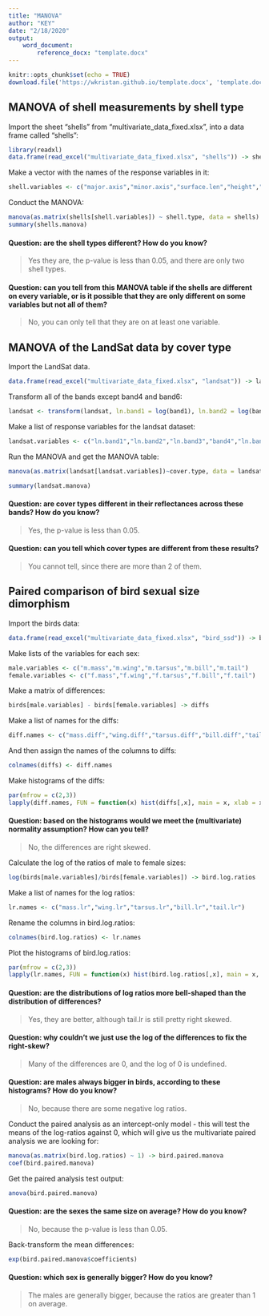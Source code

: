 ```yaml
---
title: "MANOVA"
author: "KEY"
date: "2/18/2020"
output: 
    word_document: 
        reference_docx: "template.docx"
---
```


```r
knitr::opts_chunk$set(echo = TRUE)
download.file('https://wkristan.github.io/template.docx', 'template.docx', mode = 'wb')
```

## MANOVA of shell measurements by shell type

Import the sheet "shells" from "multivariate_data_fixed.xlsx", into a data frame called "shells":

```r

library(readxl)
data.frame(read_excel("multivariate_data_fixed.xlsx", "shells")) -> shells

```

Make a vector with the names of the response variables in it:

```r

shell.variables <- c("major.axis","minor.axis","surface.len","height","depth","ln.weight")

```

Conduct the MANOVA:

```r

manova(as.matrix(shells[shell.variables]) ~ shell.type, data = shells) -> shells.manova
summary(shells.manova)

```

#### Question: are the shell types different? How do you know?

> Yes they are, the p-value is less than 0.05, and there are only two shell types.

#### Question: can you tell from this MANOVA table if the shells are different on every variable, or is it possible that they are only different on some variables but not all of them?

> No, you can only tell that they are on at least one variable.

## MANOVA of the LandSat data by cover type

Import the LandSat data.

```r

data.frame(read_excel("multivariate_data_fixed.xlsx", "landsat")) -> landsat

```

Transform all of the bands except band4 and band6:

```r

landsat <- transform(landsat, ln.band1 = log(band1), ln.band2 = log(band2), ln.band3 = log(band3), ln.band5 = log(band5), ln.band7 = log(band7))

```

Make a list of response variables for the landsat dataset:

```r

landsat.variables <- c("ln.band1","ln.band2","ln.band3","band4","ln.band5","band6","ln.band7")

```

Run the MANOVA and get the MANOVA table:

```r

manova(as.matrix(landsat[landsat.variables])~cover.type, data = landsat) -> landsat.manova

summary(landsat.manova)

```

#### Question: are cover types different in their reflectances across these bands? How do you know?

> Yes, the p-value is less than 0.05.

#### Question: can you tell which cover types are different from these results?

> You cannot tell, since there are more than 2 of them.

## Paired comparison of bird sexual size dimorphism

Import the birds data:

```r

data.frame(read_excel("multivariate_data_fixed.xlsx", "bird_ssd")) -> birds

```

Make lists of the variables for each sex:

```r

male.variables <- c("m.mass","m.wing","m.tarsus","m.bill","m.tail")
female.variables <- c("f.mass","f.wing","f.tarsus","f.bill","f.tail")

```

Make a matrix of differences:

```r

birds[male.variables] - birds[female.variables] -> diffs

```

Make a list of names for the diffs:

```r

diff.names <- c("mass.diff","wing.diff","tarsus.diff","bill.diff","tail.diff")

```

And then assign the names of the columns to diffs:

```r

colnames(diffs) <- diff.names

```

Make histograms of the diffs:

```r

par(mfrow = c(2,3))
lapply(diff.names, FUN = function(x) hist(diffs[,x], main = x, xlab = x))

```

#### Question: based on the histograms would we meet the (multivariate) normality assumption? How can you tell?

> No, the differences are right skewed.

Calculate the log of the ratios of male to female sizes:

```r

log(birds[male.variables]/birds[female.variables]) -> bird.log.ratios

```

Make a list of names for the log ratios:

```r

lr.names <- c("mass.lr","wing.lr","tarsus.lr","bill.lr","tail.lr")

```

Rename the columns in bird.log.ratios:

```r

colnames(bird.log.ratios) <- lr.names

```

Plot the histograms of bird.log.ratios:

```r

par(mfrow = c(2,3))
lapply(lr.names, FUN = function(x) hist(bird.log.ratios[,x], main = x, xlab = x))

```

#### Question: are the distributions of log ratios more bell-shaped than the distribution of differences?

> Yes, they are better, although tail.lr is still pretty right skewed.

#### Question: why couldn't we just use the log of the differences to fix the right-skew?

> Many of the differences are 0, and the log of 0 is undefined.

#### Question: are males always bigger in birds, according to these histograms? How do you know?

> No, because there are some negative log ratios.

Conduct the paired analysis as an intercept-only model - this will test the means of the log-ratios against 0, which will give us the multivariate paired analysis we are looking for:

```r

manova(as.matrix(bird.log.ratios) ~ 1) -> bird.paired.manova
coef(bird.paired.manova)

```

Get the paired analysis test output:

```r

anova(bird.paired.manova)

```

#### Question: are the sexes the same size on average? How do you know?

> No, because the p-value is less than 0.05.

Back-transform the mean differences:

```r

exp(bird.paired.manova$coefficients)

```

#### Question: which sex is generally bigger? How do you know?

> The males are generally bigger, because the ratios are greater than 1 on average.
